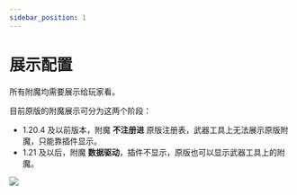 ```yaml
---
sidebar_position: 1
---
```


# 展示配置

所有附魔均需要展示给玩家看。

目前原版的附魔展示可分为这两个阶段：

- 1.20.4 及以前版本，附魔 **不注册进** 原版注册表，武器工具上无法展示原版附魔，只能靠插件显示。
- 1.21 及以后，附魔 **数据驱动**，插件不显示，原版也可以显示武器工具上的附魔。

![](/img/aiyatsbus-display.png)